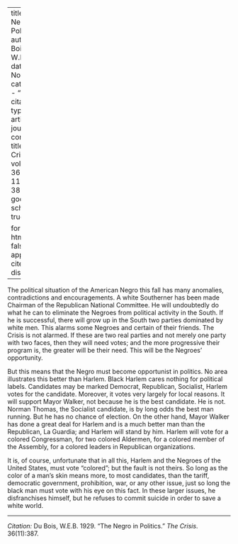 
---
title: 'The Negro in Politics'
author: Du Bois, W.E.B.
date: Nov. 1929
categories: 
  - ""
citation: 
  type: article-journal
  container-title: The Crisis
  volume: 36
  issue: 11
  page: 387
google-scholar: true

format:
  html:
    toc: false
    appendix-cite-as: display
---


The political situation of the American Negro this fall has many anomalies, contradictions and encouragements. A white Southerner has been made Chairman of the Republican National Committee. He will undoubtedly do what he can to eliminate the Negroes from political activity in the South. If he is successful, there will grow up in the South two parties dominated by white men. This alarms some Negroes and certain of their friends. <span class = "small-caps">The Crisis</span> is not alarmed. If these are two real parties and not merely one party with two faces, then they will need votes; and the more progressive their program is, the greater will be their need. This will be the Negroes' opportunity.

But this means that the Negro must become opportunist in politics. No area illustrates this better than Harlem. Black Harlem cares nothing for political labels. Candidates may be marked Democrat, Republican, Socialist, Harlem votes for the candidate. Moreover, it votes very largely for local reasons. It will support Mayor Walker, not because he is the best candidate. He is not. Norman Thomas, the Socialist candidate, is by long odds the best man running. But he has no chance of election. On the other hand, Mayor Walker has done a great deal for Harlem and is a much better man than the Republican, La Guardia; and Harlem will stand by him. Harlem will vote for a colored Congressman, for two colored Aldermen, for a colored member of the Assembly, for a colored leaders in Republican organizations.

It is, of course, unfortunate that in all this, Harlem and the Negroes of the United States, must vote "colored"; but the fault is not theirs. So long as the color of a man's skin means more, to most candidates, than the tariff, democratic government, prohibition, war, or any other issue, just so long  the black man must vote with his eye on this fact. In these larger issues, he disfranchises himself, but he refuses to commit suicide in order to save a white world.

__________
*Citation:* Du Bois, W.E.B. 1929. "The Negro in Politics." *The Crisis*. 36(11):387.